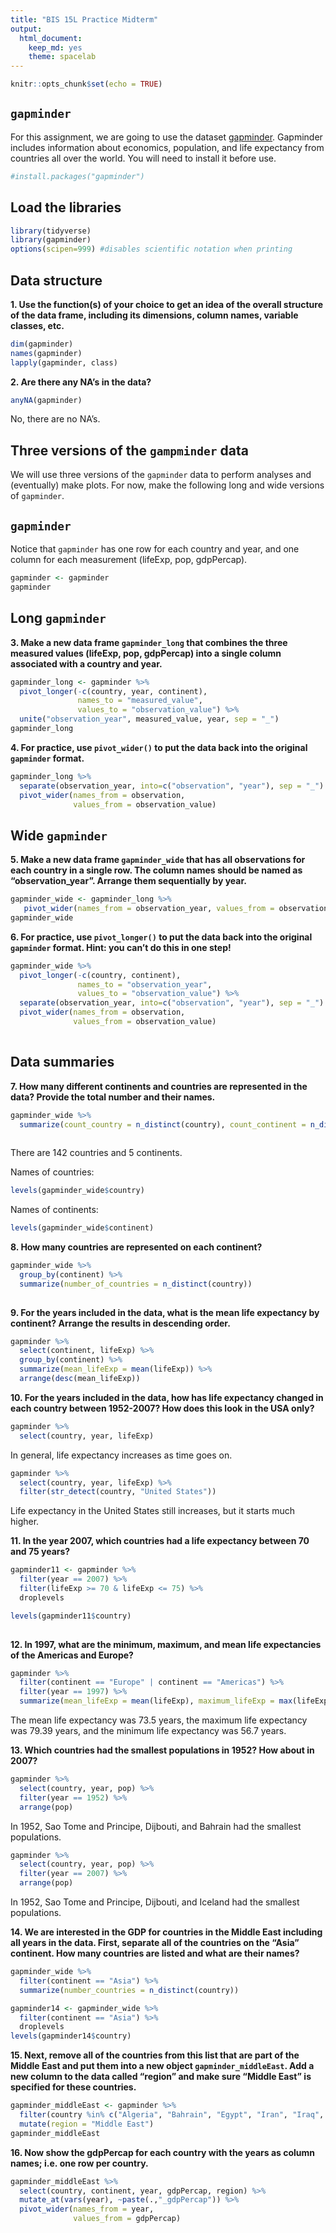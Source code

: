 ```yaml
---
title: "BIS 15L Practice Midterm"
output:
  html_document: 
    keep_md: yes
    theme: spacelab
---
```


```r
knitr::opts_chunk$set(echo = TRUE)
```

## `gapminder`
For this assignment, we are going to use the dataset [gapminder](https://cran.r-project.org/web/packages/gapminder/index.html). Gapminder includes information about economics, population, and life expectancy from countries all over the world. You will need to install it before use.
```r
#install.packages("gapminder")
```

## Load the libraries
```r
library(tidyverse)
library(gapminder)
options(scipen=999) #disables scientific notation when printing
```

## Data structure
**1. Use the function(s) of your choice to get an idea of the overall structure of the data frame, including its dimensions, column names, variable classes, etc.**
```r
dim(gapminder)
names(gapminder)
lapply(gapminder, class)
```

**2. Are there any NA's in the data?**
```r
anyNA(gapminder)
```
No, there are no NA's. 

## Three versions of the `gampminder` data  
We will use three versions of the `gapminder` data to perform analyses and (eventually) make plots. For now, make the following long and wide versions of `gapminder`.

## `gapminder`
Notice that `gapminder` has one row for each country and year, and one column for each measurement (lifeExp, pop, gdpPercap).
```r
gapminder <- gapminder
gapminder
```

## Long `gapminder`
**3. Make a new data frame `gapminder_long` that combines the three measured values (lifeExp, pop, gdpPercap) into a single column associated with a country and year.**
```r
gapminder_long <- gapminder %>% 
  pivot_longer(-c(country, year, continent),
               names_to = "measured_value", 
               values_to = "observation_value") %>% 
  unite("observation_year", measured_value, year, sep = "_") 
gapminder_long
```

**4. For practice, use `pivot_wider()` to put the data back into the original `gapminder` format.**
```r
gapminder_long %>% 
  separate(observation_year, into=c("observation", "year"), sep = "_") %>% 
  pivot_wider(names_from = observation,
              values_from = observation_value) 
```

## Wide `gapminder`
**5. Make a new data frame `gapminder_wide` that has all observations for each country in a single row. The column names should be named as "observation_year". Arrange them sequentially by year.**
```r
gapminder_wide <- gapminder_long %>% 
   pivot_wider(names_from = observation_year, values_from = observation_value)
gapminder_wide
```

**6. For practice, use `pivot_longer()` to put the data back into the original `gapminder` format. Hint: you can't do this in one step!**
```r
gapminder_wide %>% 
  pivot_longer(-c(country, continent),
               names_to = "observation_year",
               values_to = "observation_value") %>% 
  separate(observation_year, into=c("observation", "year"), sep = "_") %>% 
  pivot_wider(names_from = observation,
              values_from = observation_value)
               
```

## Data summaries
**7. How many different continents and countries are represented in the data? Provide the total number and their names.**
```r
gapminder_wide %>% 
  summarize(count_country = n_distinct(country), count_continent = n_distinct(continent))
  
```
There are 142 countries and 5 continents. 

Names of countries:
```r
levels(gapminder_wide$country)
```

Names of continents:
```r
levels(gapminder_wide$continent)
```

**8. How many countries are represented on each continent?**
```r
gapminder_wide %>% 
  group_by(continent) %>% 
  summarize(number_of_countries = n_distinct(country))
  
```

**9. For the years included in the data, what is the mean life expectancy by continent? Arrange the results in descending order.**
```r
gapminder %>% 
  select(continent, lifeExp) %>% 
  group_by(continent) %>% 
  summarize(mean_lifeExp = mean(lifeExp)) %>% 
  arrange(desc(mean_lifeExp))
```

**10. For the years included in the data, how has life expectancy changed in each country between 1952-2007? How does this look in the USA only?**
```r
gapminder %>% 
  select(country, year, lifeExp)
```
In general, life expectancy increases as time goes on. 

```r
gapminder %>% 
  select(country, year, lifeExp) %>% 
  filter(str_detect(country, "United States"))
```
Life expectancy in the United States still increases, but it starts much higher. 

**11. In the year 2007, which countries had a life expectancy between 70 and 75 years?**
```r
gapminder11 <- gapminder %>% 
  filter(year == 2007) %>% 
  filter(lifeExp >= 70 & lifeExp <= 75) %>% 
  droplevels

levels(gapminder11$country)
  
```

**12. In 1997, what are the minimum, maximum, and mean life expectancies of the Americas and Europe?**
```r
gapminder %>% 
  filter(continent == "Europe" | continent == "Americas") %>% 
  filter(year == 1997) %>% 
  summarize(mean_lifeExp = mean(lifeExp), maximum_lifeExp = max(lifeExp), minimum_lifeExp = min(lifeExp))
```
The mean life expectancy was 73.5 years, the maximum life expectancy was 79.39 years, and the minimum life expectancy was 56.7 years. 

**13. Which countries had the smallest populations in 1952? How about in 2007?**  
```r
gapminder %>% 
  select(country, year, pop) %>% 
  filter(year == 1952) %>% 
  arrange(pop)
```
In 1952, Sao Tome and Principe, Dijbouti, and Bahrain had the smallest populations. 

```r
gapminder %>% 
  select(country, year, pop) %>% 
  filter(year == 2007) %>% 
  arrange(pop)
```
In 1952, Sao Tome and Principe, Dijbouti, and Iceland had the smallest populations. 

**14. We are interested in the GDP for countries in the Middle East including all years in the data. First, separate all of the countries on the "Asia" continent. How many countries are listed and what are their names?**
```r
gapminder_wide %>% 
  filter(continent == "Asia") %>% 
  summarize(number_countries = n_distinct(country))

gapminder14 <- gapminder_wide %>% 
  filter(continent == "Asia") %>% 
  droplevels
levels(gapminder14$country)
```

**15. Next, remove all of the countries from this list that are part of the Middle East and put them into a new object `gapminder_middleEast`. Add a new column to the data called "region" and make sure "Middle East" is specified for these countries.**
```r
gapminder_middleEast <- gapminder %>% 
  filter(country %in% c("Algeria", "Bahrain", "Egypt", "Iran", "Iraq", "Israel", "Jordan", "Kuwait", "Lebanon", "Libya", "Morocco", "Oman", "Qatar", "Saudi Arabia", "Syria", "Tunisia", "Turkey", "United Arab Emirates", "Yemen")) %>% 
  mutate(region = "Middle East")
gapminder_middleEast
```

**16. Now show the gdpPercap for each country with the years as column names; i.e. one row per country.**
```r
gapminder_middleEast %>% 
  select(country, continent, year, gdpPercap, region) %>% 
  mutate_at(vars(year), ~paste(.,"_gdpPercap")) %>% 
  pivot_wider(names_from = year,
              values_from = gdpPercap)
```

